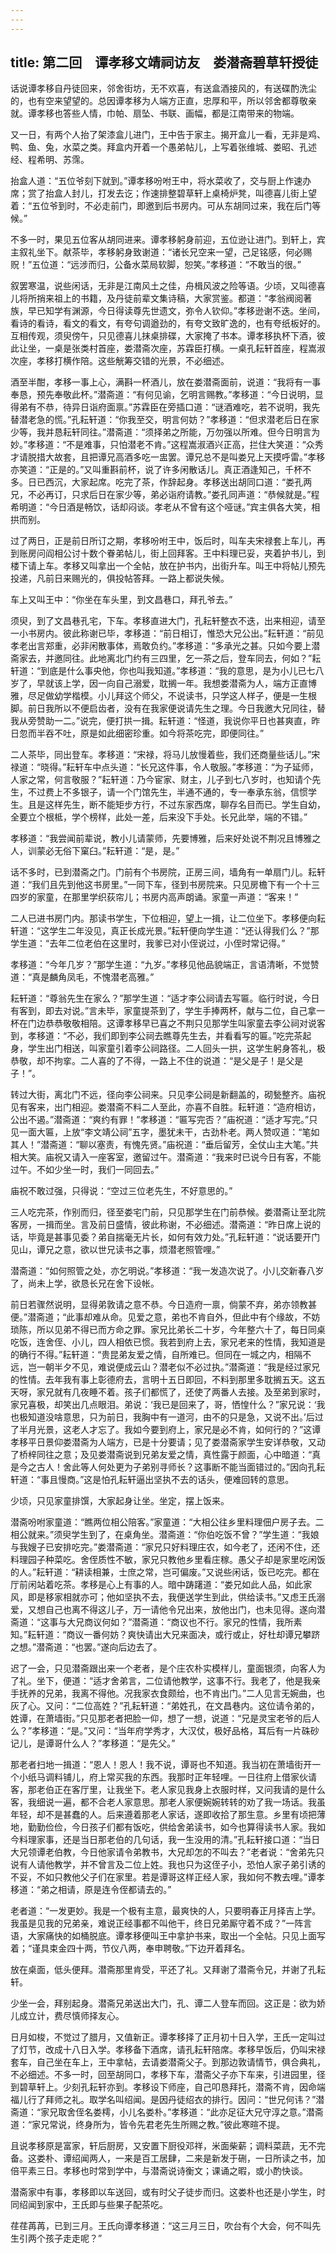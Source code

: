 ```yaml
---
---
---
```

title: 第二回　谭孝移文靖祠访友　娄潜斋碧草轩授徒
---



话说谭孝移自丹徒回来，邻舍街坊，无不欢喜，有送盒酒接风的，有送碟酌洗尘的，也有空来望望的。总因谭孝移为人端方正直，忠厚和平，所以邻舍都尊敬亲就。谭孝移也答些人情，巾帕、扇坠、书联、画幅，都是江南带来的物端。

又一日，有两个人抬了架漆盒儿进门，王中告于家主。揭开盒儿一看，无非是鸡、鸭、鱼、兔，水菜之类。拜盒内开着一个愚弟帖儿，上写着张维城、娄昭、孔述经、程希明、苏霈。

抬盒人道：“五位爷刻下就到。”谭孝移吩咐王中，将水菜收了，交与厨上作速办席；赏了抬盒人封儿，打发去讫；作速排整碧草轩上桌椅炉凳，叫德喜儿街上望着：“五位爷到时，不必走前门，即邀到后书房内。可从东胡同过来，我在后门等候。”

不多一时，果见五位客从胡同进来。谭孝移躬身前迎，五位逊让进门。到轩上，宾主叙礼坐下。献茶毕，孝移躬身致谢道：“诸长兄空来一望，己足铭感，何必赐贶！”五位道：“远涉而归，公备水菜局软脚，恕笑。”孝移道：“不敢当的很。”

叙罢寒温，说些闲话，无非是江南风土之佳，舟楫风波之险等语。少顷，又叫德喜儿将所捎来祖上的书籍，及丹徒前辈文集诗稿，大家赏鉴。都道：“孝翁阀阅著族，早已知学有渊源，今日得读尊先世遗文，弥令人钦仰。”孝移逊谢不迭。坐间，看诗的看诗，看文的看文，有夸句调遒劲的，有夸文致旷逸的，也有夸纸板好的。互相传观，须臾傍午，只见德喜儿抹桌排碟，大家掩了书本。谭孝移执杯下酒，彼此让坐，一桌是张类村首座，娄潜斋次座，苏霖臣打横。一桌孔耘轩首座，程嵩淑次座，孝移打横作陪。这些觥筹交错的光景，不必细述。

酒至半酣，孝移一事上心，满斟一杯酒儿，放在娄潜斋面前，说道：“我将有一事奉恳，预先奉敬此杯。”潜斋道：“有何见谕，乞明言赐教。”孝移道：“今日说明，显得弟有不恭，待异日诣府面禀。”苏霖臣在旁插口道：“谜酒难吃，若不说明，我先替潜老急的慌。”孔耘轩道：“你我至交，明言何妨？”孝移道：“但求潜老后日在家少等，我并恳耘轩同往。”潜斋道：“须择弟之所能，万勿强以所难。但今日明言为妙。”孝移道：“不是难事，只怕潜老不肯。”这程嵩淑酒兴正高，拦住大笑道：“众秀才请脱措大故套，且把谭兄高酒多吃一盅罢。谭兄总不是叫娄兄上天摸呼雷。”孝移亦笑道：“正是的。”又叫重斟前杯，说了许多闲散话儿。真正酒逢知己，千杯不多。日已西沉，大家起席。吃完了茶，作辞起身。孝移送出胡同口道：“娄孔两兄，不必再订，只求后日在家少等，弟必诣府请教。”娄孔同声道：“恭候就是。”程希明道：“今日酒是畅饮，话却闷谈。孝老从不曾有这个哑谜。”宾主俱各大笑，相拱而别。

过了两日，正是前日所订之期，孝移吩咐王中，饭后时，叫车夫宋禄套上车儿，再到账房问阎相公讨十数个眷弟帖儿，街上回拜客。王中料理已妥，夹着护书儿，到楼下请上车。孝移又叫拿出一个全帖，放在护书内，出街升车。叫王中将帖儿预先投递，凡前日来赐光的，俱投帖答拜。一路上都说失候。

车上又叫王中：“你坐在车头里，到文昌巷口，拜孔爷去。”

须臾，到了文昌巷孔宅，下车。孝移直进大门，孔耘轩整衣不迭，出来相迎，请至一小书房内。彼此称谢已毕，孝移道：“前日相订，惟恐大兄公出。”耘轩道：“前见孝老出言郑重，必非闲散事体，焉敢负约。”孝移道：“多承光之甚。只如今要上潜斋家去，并邀同往。此地离北门约有三四里，乞一茶之后，登车同去，何如？”耘轩道：“到底是什么事央他，你也叫我知道。”孝移道：“我的意思，是为小儿已七八岁了，早就该上学，因一向自己溺爱，耽搁一年。我想娄潜斋为人，端方正直博雅，尽足做幼学楷模。小儿拜这个师父，不说读书，只学这人样子，便是一生根脚。前日我所以不便启齿者，没有在我家便说请先生之理。今日我邀大兄同往，替我从旁赞助一二。”说完，便打拱一揖。耘轩道：“怪道，我说你平日也甚爽直，昨日忽而半吞不吐，原是如此细密珍重。如今将茶吃完，即便同往。”

二人茶毕，同出登车。孝移道：“宋禄，将马儿放慢着些，我们还商量些话儿。”宋禄道：“晓得。”耘轩车中点头道：“长兄这件事，令人敬服。”孝移道：“为子延师，人家之常，何言敬服？”耘轩道：乃今宦家、财主，儿子到七八岁时，也知请个先生，不过费上不多银子，请一个门馆先生，半通不通的，专一奉承东翁，信惯学生。且是这样先生，断不能矩步方行，不过东家西席，聊存名目而已。学生自幼，全要立个根柢，学个榜样，此处一差，后来没下手处。长兄此举，端的不错。”

孝移道：“我尝闻前辈说，教小儿请蒙师，先要博雅，后来好处说不荆况且博雅之人，训蒙必无俗下窠臼。”耘轩道：“是，是。”

话不多时，已到潜斋之门。门前有个书房院，正房三间，墙角有一单扇门儿。耘轩道：“我们且先到他这书房里。”一同下车，径到书房院来。只见房檐下有一个十三四岁的家童，在那里学织荻帘儿；书房内高声朗诵。家童一声道：“客来！”

二人已进书房门内。那读书学生，下位相迎，望上一揖，让二位坐下。孝移便向耘轩道：“这学生二年没见，真正长成光景。”耘轩便向学生道：“还认得我们么？”那学生道：“去年二位老伯在这里时，我爹已对小侄说过，小侄时常记得。”

孝移道：“今年几岁？”那学生道：“九岁。”孝移见他品貌端正，言语清晰，不觉赞道：“真是麟角凤毛，不愧潜老高雅。”

耘轩道：“尊翁先生在家么？”那学生道：“适才李公祠请去写匾。临行时说，今日有客到，即去对说。”言未毕，家童提茶到了，学生手捧两杯，献与二位，自己拿一杯在门边恭恭敬敬相陪。这谭孝移早已喜之不荆只见那学生叫家童去李公祠对说客到，孝移道：“不必，我们即到李公祠去瞧尊先生去，并看看写的匾。”吃完茶起身，学生出门相送，叫家童引着李公祠路径。二人回头一拱，这学生躬身答礼，极恭敬，却不拘挛。二人喜的了不得，一路上不住的说道：“是父是子！是父是子！”。

转过大街，离北门不远，径向李公祠来。只见李公祠是新翻盖的，砌甃整齐。庙祝见有客来，出门相迎。娄潜斋不料二人至此，亦喜不自胜。耘轩道：“造府相访，公出不遏。”潜斋道：“爽约有罪！”孝移道：“匾写完否？”庙祝道：“适才写完。”只见一面大匾，上放“李文靖公祠”五字，墨犹未干，古劲朴老。两人赞叹道：“笔如其人！”潜斋道：“聊以塞责，有愧先贤。”庙祝道：“垂后留芳，全仗山主大笔。”共相大笑。庙祝又请入一座客室，邀留过午。潜斋道：“我来时已说今日有客，不能过午。不如少坐一时，我们一同回去。”

庙祝不敢过强，只得说：“空过三位老先生，不好意思的。”

三人吃完茶，作别而归，径至娄宅门前，只见那学生在门前恭候。娄潜斋让至北院客房，一揖而坐。言及前日盛情，彼此称谢，不必细述。潜斋道：“昨日席上说的话，毕竟是甚事见委？弟自揣毫无片长，如何有效力处。”孔耘轩道：“说话要开门见山，谭兄之意，欲以世兄读书之事，烦潜老照管哩。”

潜斋道：“如何照管之处，亦乞明说。”孝移道：“我一发造次说了。小儿交新春八岁了，尚未上学，欲恳长兄在舍下设帐。

前日若骤然说明，显得弟敦请之意不恭。今日造府一禀，倘蒙不弃，弟亦领教甚便。”潜斋道；“此事却难从命。见爱之意，弟也不肯自外，但此中有个缘故，不妨琐陈，所以见弟不得已而方命之罪。家兄比弟长二十岁，今年整六十了，每日同桌吃饭，连舍侄、小儿，四人相依已惯。我若到府上去，家兄老来的性情，我知道是的确行不得。”耘轩道：“贵昆弟友爱之情，自所难已。但同在一城之内，相隔不远，岂一朝半夕不见，难说便成云山？潜老似不必过执。”潜斋道：“我是经过家兄的性情。去年我有事上彰德府去，言明十五日即回，不料到那里多耽搁五天。这五天呀，家兄就有几夜睡不着。孩子们都慌了，还使了两番人去接。及至弟到家时，家兄喜极，却笑出几点眼泪。弟说：‘我已是回来了，哥，恓惶什么？”家兄说：‘我也极知道没啥意思，只为前日，我胸中有一道河，由不的只是急，又说不出。’后过了半月光景，这老人才忘了。我如今要到府上，家兄是必不肯，如何行的？”这谭孝移平日景仰娄潜斋为人端方，已是十分要请；见了娄潜斋家学生安详恭敬，又动了桥梓同往之意；及见娄潜斋说到兄弟友爱之情，真性露于颜面，心中暗道：“真是今之古人！舍此等人何处更为子弟别寻师长？这事断不能当面错过的。”因向孔耘轩道：“事且慢商。”这是怕孔耘轩逼出坚执不去的话头，便难回转的意思。

少顷，只见家童排馔，大家起身让坐。坐定，摆上饭来。

潜斋吩咐家童道：“瞧两位相公陪客。”家童道：“大相公往乡里料理佃户房子去。二相公就来。”须臾学生到了，在桌角坐。潜斋道：“你伯吃饭不曾？”学生道：“我娘与我嫂子已安排吃完。”娄潜斋道：“家兄只好料理庄农，如今老了，还闲不住，还料理园子种菜吃。舍侄质性不敏，家兄只教他乡里看庄稼。愚父子却是家里吃闲饭的人。”耘轩道：“耕读相兼，士庶之常，岂可偏废。”又说些闲话，饭已吃完。都在厅前闲站着吃茶。孝移是心上有事的人。暗中踌躇道：“娄兄如此人品，如此家风，即是移家相就亦可；他如坚执不去，我便送学生到此，供给读书。”又虑王氏溺爱，又想自己也离不得这儿子，万一请他令兄出来，放他出门，也未见得。遂向潜斋道：“这事与大兄商议何如？”潜斋道：“商议也不行。家兄的性情，我所素知。”耘轩道：“商议一番何妨？爽快请出大兄来面决，或行或止，好杜却谭兄攀跻之想。”潜斋道：“也罢。”遂向后边去了。

迟了一会，只见潜斋跟出来一个老者，是个庄农朴实模样儿，童面银须，向客人为了礼。坐下，便道：“适才舍弟言，二位请他教学，这事不行。我老了，他是我亲手抚养的兄弟，我离不得他。况我家衣食颇给，也不肯出门。”二人见言无婉曲，也灰了心。又问：“二位高姓？”孔耘轩道：“弟姓孔，在文昌巷内。这位请令弟的，姓谭，在萧墙街。”只见那老者把脸一仰，想了一想，说道：“兄是灵宝老爷的后人么？”孝移道：“是。”又问：“当年府学秀才，大汉仗，极好品格，耳后有一片硃砂记儿，是谭哥什么人？”孝移道：“是先父。”

那老者扫地一揖道：“恩人！恩人！我不说，谭哥也不知道。我当初在萧墙街开一个小纸马调料铺儿，府上常买我的东西。我那时正年轻哩。一日往府上借家伙请客，那老伯正在客厅里，让我坐下。老人家见我身上衣服时样，又问我请的是什么客，我细说一遍，都不合老人家意思。那老人家便婉婉转转的劝了我一场话。我虽年轻，却不是甚蠢的人。后来遵着那老人家话，遂即收拾了那生意。乡里有顷把薄地，勤勤俭俭，今日孩子们都有饭吃，供给舍弟读书，如今也算得读书人家。我如今料理家事，还是当日那老伯的几句话，我一生没用的清。”孔耘轩接口道：“当日大兄领谭老伯教，今日他家请令弟教书，大兄却怎的不叫去？”老者说：“舍弟先只说有人请他教学，并不曾言及二位上姓。我也只为这侄子小，恐怕人家子弟引诱的不妥，不如只教他父子们在家里。若是谭哥这样正经人家，我如何不教去哩。”谭孝移道：“弟之相请，原是连令侄都请去的。”

老者道：“一发更妙。我是一个极有主意，最爽快的人，只要明春正月择吉上学。我虽是见我的兄弟亲，难说正经事都不叫他干，终日兄弟厮守着不成？”一阵言语，大家痛快的如桶脱底。谭孝移便叫王中拿护书来，取出一个全帖。只见上面写着；“谨具束金四十两，节仪八两，奉申聘敬。”下边开着拜名。

放在桌面，低头便拜。潜斋那里肯受，平还了礼。又拜谢了潜斋令兄，并谢了孔耘轩。

少坐一会，拜别起身。潜斋兄弟送出大门，孔、谭二人登车而回。这正是：欲为娇儿成立计，费尽慎师择友心。

日月如梭，不觉过了腊月，又值新正。谭孝移择了正月初十日入学，王氏一定叫过了灯节，改成十八日入学。孝移备下酒席，请孔耘轩陪席。孝移早饭后，仍叫宋禄套车，自己坐在车上，王中拿帖，去请娄潜斋父子。到那边敦请情节，俱合典礼，不必细述。不多一时，回至胡同口，孝移下车，潜斋父子亦下车来，引进园里，径到碧草轩上。少刻孔耘轩亦到。孝移设下师座，自己叩恳拜托，潜斋不肯，因命端福儿行了拜师之礼。取学名叫绍闻。是因丹徒绍衣的排行。因问：“世兄何讳？”潜斋道：“家兄取舍侄名娄樗，小儿名娄朴。”孝移道：“此亦足征大兄守淳之意。”潜斋道：“家兄常说，终身所为，皆令先君老先生所赐之教。”彼此寒暄不提。

且说孝移原是富家，轩后厨房，又安置下厨役邓祥，米面柴薪；调料菜蔬，无不完备。这娄朴、谭绍闻两人，一来是百工居肆，二来是新发于硎，一日所读之书，加倍平素三日。孝移也时常到学中，与潜斋说诗衡文；课诵之暇，或小酌快谈。

潜斋家中有事，孝移即以车送回，或有时父子徒步而归。这娄朴也还是小学生，时同绍闻到家中，王氏即与些果子配茶吃。

荏荏苒苒，已到三月。王氏向谭孝移道：“这三月三日，吹台有个大会，何不叫先生引两个孩子走走呢？”